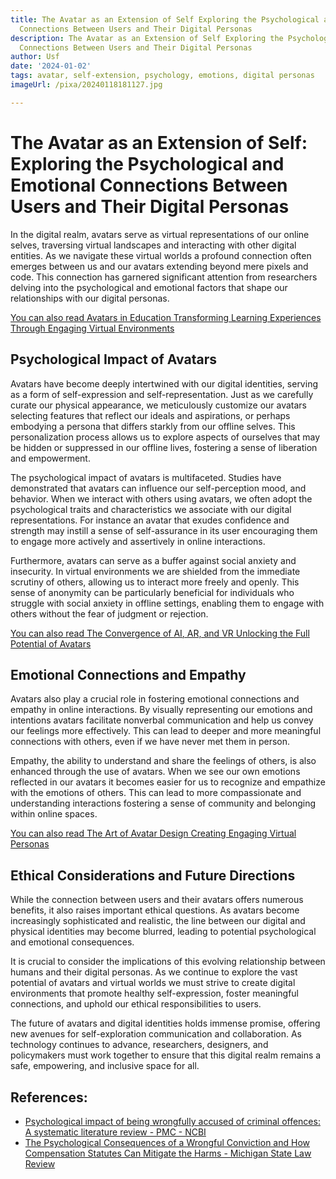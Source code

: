 ```yaml
---
title: The Avatar as an Extension of Self Exploring the Psychological and Emotional
  Connections Between Users and Their Digital Personas
description: The Avatar as an Extension of Self Exploring the Psychological and Emotional
  Connections Between Users and Their Digital Personas
author: Usf
date: '2024-01-02'
tags: avatar, self-extension, psychology, emotions, digital personas
imageUrl: /pixa/20240118181127.jpg

---
```

# The Avatar  as an Extension of Self: Exploring the Psychological and Emotional Connections Between Users and Their Digital Personas

In the digital realm, avatars serve as virtual  representations of our online selves, traversing virtual  landscapes and interacting with other digital entities. As we navigate these virtual worlds a profound  connection often emerges  between us and our avatars extending beyond mere  pixels and code. This connection  has garnered significant attention from researchers delving  into the psychological and emotional factors that shape our relationships with our digital personas.

[You can  also read Avatars in Education Transforming Learning Experiences Through Engaging  Virtual Environments](Avatars%20in%20Education%20Transforming%20Learning%20Experiences%20Through%20Engaging%20Virtual%20Environments)


## Psychological Impact of  Avatars

Avatars have become deeply intertwined with our digital identities, serving  as a form of self-expression and self-representation. Just as we carefully curate our physical appearance, we  meticulously  customize our avatars selecting features that reflect our ideals and aspirations,  or perhaps embodying a persona that differs starkly from our offline selves. This personalization process allows us to explore aspects of ourselves that may be  hidden or  suppressed  in our  offline lives, fostering a sense of liberation and empowerment.

The psychological impact of avatars is multifaceted. Studies have demonstrated that avatars can influence our self-perception mood, and  behavior. When we interact with others using avatars, we often adopt the psychological traits and  characteristics we associate with our digital representations. For instance an  avatar that exudes  confidence and strength may instill a sense of self-assurance in its user encouraging them to  engage more actively and assertively in online  interactions.

Furthermore, avatars  can serve as a buffer against social anxiety and insecurity. In virtual environments we are shielded from the immediate scrutiny of others,  allowing us to interact more freely  and openly. This sense of anonymity can be particularly beneficial for individuals who struggle with social anxiety in offline settings, enabling them to engage  with others without the fear of judgment or rejection.

[You can also read The Convergence of AI, AR,  and VR Unlocking the Full  Potential  of Avatars](The%20Convergence%20of%20AI%2C%20AR%2C%20and%20VR%20Unlocking%20the%20Full%20Potential%20of%20Avatars)


## Emotional Connections and Empathy

Avatars also play a crucial role in fostering emotional connections and empathy in online  interactions. By visually  representing our  emotions and intentions avatars facilitate nonverbal communication  and help us convey our feelings more effectively. This can lead to  deeper  and more meaningful connections with others, even if we have never met them in person.

Empathy, the ability to understand and share the feelings of others,  is also enhanced through  the use of avatars. When we see our own  emotions reflected in our avatars it becomes easier for  us to recognize and empathize with the emotions of others.  This can lead to more compassionate and understanding interactions fostering  a sense of community and belonging within online spaces.

[You  can also read The Art of Avatar Design Creating Engaging  Virtual Personas](The%20Art%20of%20Avatar%20Design%20Creating%20Engaging%20Virtual%20Personas)


## Ethical Considerations and Future Directions

While the connection between  users and their avatars  offers numerous benefits, it also raises important ethical questions. As  avatars become increasingly sophisticated and realistic, the  line between our digital and physical identities may become blurred, leading to potential psychological and emotional consequences.

It is crucial to consider the implications of this evolving relationship between humans and their digital personas.  As we continue to explore  the vast potential  of avatars and  virtual worlds we must strive to create digital environments that promote healthy self-expression, foster meaningful connections, and uphold our ethical responsibilities to users.

The future of avatars and  digital identities holds immense promise, offering  new avenues for  self-exploration communication and collaboration. As technology continues to advance, researchers, designers, and  policymakers must work together to ensure that this digital realm remains  a safe, empowering, and inclusive space for all.

## References:
- [Psychological impact of being wrongfully accused of criminal offences: A systematic literature review - PMC - NCBI](https://www.ncbi.nlm.nih.gov/pmc/articles/PMC7838333/)
- [The Psychological Consequences of a Wrongful Conviction and How Compensation Statutes Can Mitigate the Harms - Michigan State Law Review](https://www.michiganstatelawreview.org/vol-2021-2022/2022/4/25/the-psychological-consequences-of-a-wrongful-conviction-and-how-compensation-statutes-can-mitigate-the-harms)
